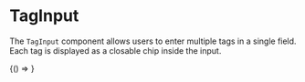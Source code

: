 
<Meta title="Molecules/TagInput" of={TagInput} />

# TagInput

The `TagInput` component allows users to enter multiple tags in a single field. Each tag is displayed as a closable chip inside the input.

<Canvas>
  <Story name="Ejemplo">
    {() => <TagInput placeholder="Agregar etiquetas..." />}
  </Story>
</Canvas>

<ArgsTable of={TagInput} />
